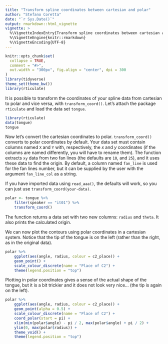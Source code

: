 ```yaml
---
title: "Transform spline coordinates between cartesian and polar"
author: "Stefano Coretta"
date: "`r Sys.Date()`"
output: rmarkdown::html_vignette
vignette: >
  %\VignetteIndexEntry{Transform spline coordinates between cartesian and polar}
  %\VignetteEngine{knitr::rmarkdown}
  %\VignetteEncoding{UTF-8}
---
```


```r
knitr::opts_chunk$set(
  collapse = TRUE,
  comment = "#>",
  out.width = "300px", fig.align = "center", dpi = 300
)
library(tidyverse)
theme_set(theme_bw())
library(rticulate)
```

It is possible to transform the coordinates of your spline data from cartesian to polar and vice versa, with `transform_coord()`.
Let's attach the package `rticulate` and load the data set `tongue`.

```r
library(rticulate)
data(tongue)
tongue
```

Now let's convert the cartesian coordinates to polar.
`transform_coord()` converts to polar coordinates by default.
Your data set must contain columns named `X` and `Y` with, respectively, the *x* and *y* coordinates (if the columns are named differently, you will have to rename them).
The function extracts `xy` data from two fan lines (the defaults are `10`, and `25`), and it uses these data to find the origin.
By default, a column named `fan_line` is used for the fan lines number, but it can be supplied by the user with the argument `fan_line_col` as a string.

If you have imported data using `read_aaa()`, the defaults will work, so you can just use `transform_coord(your-data)`.

```r
polar <- tongue %>%
    filter(speaker == "it01") %>%
    transform_coord()
```

The function returns a data set with two new columns: `radius` and `theta`.
It also prints the calculated origin.

We can now plot the contours using polar coordinates in a cartesian system.
Notice that the tip of the tongue is on the left (rather than the right, as in the original data).

```r
polar %>%
    ggplot(aes(angle, radius, colour = c2_place)) +
    geom_point() +
    scale_colour_discrete(name = "Place of C2") +
    theme(legend.position = "top")
```

Plotting in polar coordinates gives a sense of the actual shape of the tongue, but it is a bit trickier and it does not look very nice... (the tip is again on the left).

```r
polar %>%
    ggplot(aes(angle, radius, colour = c2_place)) +
    geom_point(alpha = 0.5) +
    scale_colour_discrete(name = "Place of C2") +
    coord_polar(start = pi) +
    xlim(min(polar$angle) - pi / 2, max(polar$angle) + pi / 2) +
    ylim(0, max(polar$radius)) +
    theme_void() +
    theme(legend.position = "top")
```
